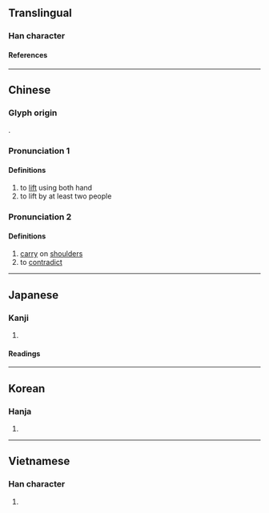 {{also|摃}}
{{character info/new}}
==Translingual==

===Han character===
{{Han char|rn=64|rad=手|as=03|sn=6|four=51010|canj=QM|ids=⿰扌工}}

====References====
{{Han ref|kx=0417.230|dkj=11798|dj=0764.150|hdz=31829.030|uh=625B}}

----

==Chinese==
{{zh-forms|alt=棡,掆,摃}}

===Glyph origin===
{{Han etym}}
{{Han compound|手|工|c1=s|c2=p|alt1=扌|t1=hand|ls=psc}}.

===Pronunciation 1===
{{zh-pron
|m=gāng
|c=gong1,kong1
|mn=ml:kong/kng
|mn_note=kong - literary; kng - vernacular
|mc=y
|oc=y
|cat=v
}}

====Definitions====
{{zh-hanzi}}

# to [[lift]] using both hand
# to lift by at least two people

===Pronunciation 2===
{{zh-pron
|m=káng
|c=gong1,kong1
|mn=ml:kong/kng
|mn_note=kong - literary; kng - vernacular
|ma=Zh-káng.ogg
|cat=v
}}

====Definitions====
{{zh-hanzi}}

# [[carry]] on [[shoulder]]s
# to [[contradict]]

{{zh-cat|Elementary}}

----

==Japanese==

===Kanji===
{{ja-kanji|grade=|rs=手03}}

# {{rfdef|ja|sort=手03}}

====Readings====
{{ja-readings
|on=こう
|kun=あげる, かつぐ
}}

----

==Korean==

===Hanja===
{{ko-hanja|강}}

# {{rfdef|ko|sort=手03}}

----

==Vietnamese==

===Han character===
{{vi-readings|rs=手03|reading=[[giăng]], [[giang]], [[căng]], [[dăng]], [[giằng]], [[dàng]], [[giương]], [[gồng]], [[khiêng]]}}

# {{rfdef|vi|sort=手03}}

{{cln|vi|Han tu}}